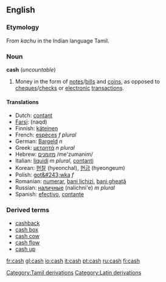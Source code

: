 ==English==
===Etymology===
From ''kachu'' in the Indian language Tamil.
===Noun===
'''cash''' (''uncountable'')

#Money in the form of [[note]]s/[[bill]]s and [[coin]]s, as opposed to [[cheque]]s/[[check]]s or [[electronic]] [[transaction]]s.

====Translations====
*Dutch: [[contant]]
*[[Farsi]]: {{FAchar|[[نقد]]}} (naqd)
*Finnish: [[käteinen]]
*French: [[espèces]] ''f plural''
*German: [[Bargeld]] ''n''
*Greek: [[μετρητά]] ''n plural''
*Hebrew: [[:he:מזומנים|מזומנים]] /me'zumanim/
*Italian: [[liquidi]] ''m plural'', [[contanti]]
*Korean: [[현찰]] (hyeonchal), [[현금]] (hyeongeum)
*Polish: [[got&#243;wka]] ''f''
*Romanian: [[numerar]], [[bani lichizi]], [[bani gheaţă]]
*Russian: [[наличные]] (nalichni'e) ''m plural''
*Spanish: [[efectivo]], [[contante]] {{pos_a}}

===Derived terms===
*[[cashback]]
*[[cash box]]
*[[cash cow]]
*[[cash flow]]
*[[cash up]]

[[Category:Tamil derivations]]
[[Category:Latin derivations]]

[[fr:cash]]
[[gl:cash]]
[[io:cash]]
[[it:cash]]
[[pt:cash]]
[[ru:cash]]
[[fi:cash]]
